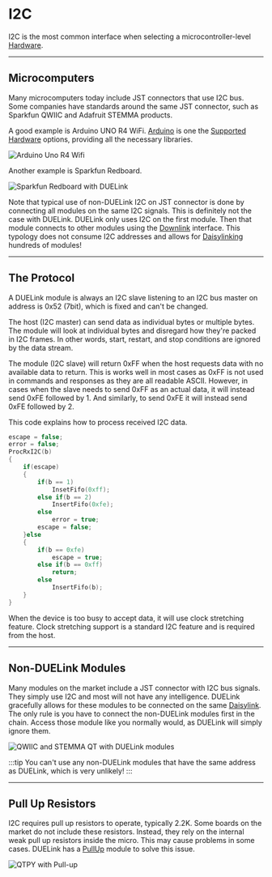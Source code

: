 # I2C

I2C is the most common interface when selecting a microcontroller-level [Hardware](../hw/intro).

---

## Microcomputers

Many microcomputers today include JST connectors that use I2C bus. Some companies have standards around the same JST connector, such as Sparkfun QWIIC and Adafruit STEMMA products.

A good example is Arduino UNO R4 WiFi. [Arduino](../hw/arduino) is one the [Supported Hardware](../hw/intro) options, providing all the necessary libraries.

![Arduino Uno R4 Wifi](pathname:///img/arduino-uno-r4-wifi.png)

Another example is Sparkfun Redboard.

![Sparkfun Redboard with DUELink](pathname:///img/redboard-duelink-display.png)

Note that typical use of non-DUELink I2C on JST connector is done by connecting all modules on the same I2C signals. This is definitely not the case with DUELink. DUELink only uses I2C on the first module. Then that module connects to other modules using the [Downlink](../interface/downlink) interface. This typology does not consume I2C addresses and allows for [Daisylinking](../engine/daisylink) hundreds of modules!

---

## The Protocol

A DUELink module is always an I2C slave listening to an I2C bus master on address is 0x52 (7bit), which is fixed and can't be changed. 

The host (I2C master) can send data as individual bytes or multiple bytes. The module will look at individual bytes and disregard how they're packed in I2C frames. In other words, start, restart, and stop conditions are ignored by the data stream.

The module (I2C slave) will return 0xFF when the host requests data with no available data to return. This is works well in most cases as 0xFF is not used in commands and responses as they are all readable ASCII. However, in cases when the slave needs to send 0xFF as an actual data, it will instead send 0xFE followed by 1. And similarly, to send 0xFE it will instead send 0xFE followed by 2.

This code explains how to process received I2C data.

```c
escape = false;
error = false;
ProcRxI2C(b)
{
    if(escape)
    {
        if(b == 1)
            InsetFifo(0xff);
        else if(b == 2)
            InsertFifo(0xfe);
        else
            error = true;
        escape = false;
    }else
    {
        if(b == 0xfe)
            escape = true;
        else if(b == 0xff)
            return;
        else
            InsertFifo(b);
    }
}
```


When the device is too busy to accept data, it will use clock stretching feature. Clock stretching support is a standard I2C feature and is required from the host.

---

## Non-DUELink Modules

Many modules on the market include a JST connector with I2C bus signals. They simply use I2C and most will not have any intelligence. DUELink gracefully allows for these modules to be connected on the same [Daisylink](../engine/daisylink). The only rule is you have to connect the non-DUELink modules first in the chain. Access those module like you normally would, as DUELink will simply ignore them.

![QWIIC and STEMMA QT with DUELink modules](pathname:///img/qwiic-stemma-duelink.png)

:::tip
You can't use any non-DUELink modules that have the same address as DUELink, which is very unlikely!
:::

---

## Pull Up Resistors

I2C requires pull up resistors to operate, typically 2.2K. Some boards on the market do not include these resistors. Instead, they rely on the internal weak pull up resistors inside the micro. This may cause problems in some cases. DUELink has a [PullUp](../products/adpullup-a) module to solve this issue.

![QTPY with Pull-up](pathname:///img/qtpy-pullup.png)
